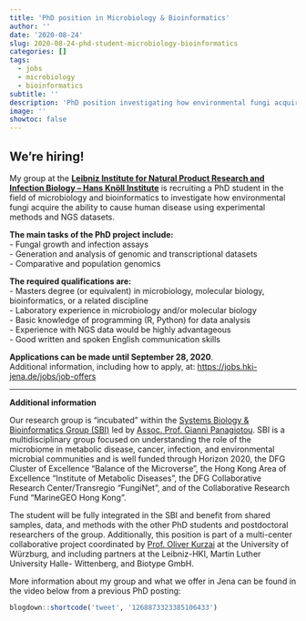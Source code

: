 ```yaml
---
title: 'PhD position in Microbiology & Bioinformatics'
author: ''
date: '2020-08-24'
slug: 2020-08-24-phd-student-microbiology-bioinformatics
categories: []
tags:
  - jobs
  - microbiology
  - bioinformatics
subtitle: ''
description: 'PhD position investigating how environmental fungi acquire the ability to cause human disease using experimental methods and NGS datasets.'
image: ''
showtoc: false
---
```


## We're hiring!

My group at the [**Leibniz Institute for Natural Product Research and Infection Biology – Hans Knöll Institute**](https://www.leibniz-hki.de/en/fungal-informatics.html) is recruiting a PhD student in the field of microbiology and bioinformatics to investigate how environmental fungi acquire the ability to cause human disease using experimental methods and NGS datasets.

**The main tasks of the PhD project include:**  
- Fungal growth and infection assays  
- Generation and analysis of genomic and transcriptional datasets  
- Comparative and population genomics  

**The required qualifications are:**  
- Masters degree (or equivalent) in microbiology, molecular biology, bioinformatics, or a related discipline  
- Laboratory experience in microbiology and/or molecular biology  
- Basic knowledge of programming (R, Python) for data analysis  
- Experience with NGS data would be highly advantageous  
- Good written and spoken English communication skills  


**Applications can be made until September 28, 2020**.  
Additional information, including how to apply, at:
<https://jobs.hki-jena.de/jobs/job-offers>

***

**Additional information**


Our research group is "incubated" within the [Systems Biology & Bioinformatics Group (SBI)](https://www.leibniz-hki.de/en/systembiologie-und-bioinformatik.html) led by [Assoc. Prof. Gianni Panagiotou](https://www.leibniz-hki.de/en/sbi-staff-details.html?member=865). SBI is a multidisciplinary group focused on understanding the role of the microbiome in metabolic disease, cancer, infection, and environmental microbial communities and is well funded through Horizon 2020, the DFG Cluster of Excellence “Balance of the Microverse”, the Hong Kong Area of Excellence “Institute of Metabolic Diseases”, the DFG Collaborative Research Center/Transregio “FungiNet”, and of the Collaborative Research Fund “MarineGEO Hong Kong”. 

The student will be fully integrated in the SBI and benefit from shared samples, data, and methods with the other PhD students and postdoctoral researchers of the group. Additionally, this position is part of a multi-center collaborative project coordinated by [Prof. Oliver Kurzai](https://www.hygiene.uni-wuerzburg.de/curriculum-vitae/prof-dr-med-oliver-kurzai/) at the University of Würzburg, and including partners at the Leibniz-HKI, Martin Luther University Halle- Wittenberg, and Biotype GmbH.

More information about my group and what we offer in Jena can be found in the video below from a previous PhD posting:

```r
blogdown::shortcode('tweet', '1268873323385106433')
```
